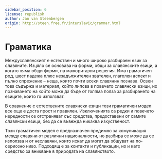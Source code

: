 ```yaml
---
sidebar_position: 6
license: republish
author: Jan van Steenbergen
origin: http://steen.free.fr/interslavic/grammar.html
---
```



# Граматика

Междуславянският е естествен и много широко разбираем език за славяните. Изцяло се основава на форми, общи за славянските езици, а когато няма общи форми, на мажоритарни решения. Има граматичен род, шест падежа плюс незадължителен звателен, глаголен аспект и пълно спрежение – неща, които почти всеки славянин познава. Освен това съдържа и материал, който липсва в повечето славянски езици, но познаването на който може да бъде от голяма полза за разбирането на езиците, които го използват.

В сравнение с естествените славянски езици този граматичен модел все още е доста прост и правилен. Изключенията са редки и повечето нередности се отстраняват със средства, предоставени от самите славянски езици, без да се въвежда никаква изкуственост.

Този граматичен модел е предназначен предимно за комуникация между славяни от различни националности, но разбира се може да се използва и от неславяни, които искат да могат да общуват на по-сериозно ниво. Подходящ е за контакти и публикации, но и като средство за вникване в природата на славянството.

<DocCardList />


